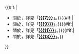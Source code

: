 {{hatnote|[[File:Disambig_gray.svg|25px|link=Wikipedia:消歧义]]&nbsp;&nbsp;「'''{{{1}}}'''」重定向至此。
* 關於{{{2}}}，詳見「'''[[{{{3}}}]]'''」。{{#if:{{{5|}}}|
* 關於{{{4}}}，詳見「'''[[{{{5}}}]]'''」。}}{{#if:{{{7|}}}|
* 關於{{{6}}}，詳見「'''[[{{{7}}}]]'''」。}}{{#if:{{{9|}}}|
* 關於{{{8}}}，詳見「'''[[{{{9}}}]]'''」。}}{{#if:{{{11|}}}|
* 關於{{{10}}}，詳見「'''[[{{{11}}}]]'''」。}}{{#if:{{{13|}}}|
* 關於{{{12}}}，詳見「'''[[{{{13}}}]]'''」。}}
}}<noinclude>
{{Documentation}}
[[Category:顶注模板|{{PAGENAME}}]]
[[Category:使用了分析程序的模板|{{PAGENAME}}]]
</noinclude>